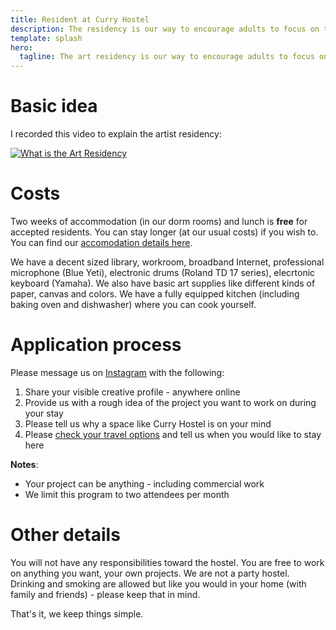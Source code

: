 ```yaml
---
title: Resident at Curry Hostel
description: The residency is our way to encourage adults to focus on their passions, creativity and self-growth. The residency is free for folks with a visible creative profile, with a minimum stay of two weeks.
template: splash
hero:
  tagline: The art residency is our way to encourage adults to focus on their passions, creativity and self-growth. The residency is free for folks with a visible create profile, please check the application process.
---
```


# Basic idea

I recorded this video to explain the artist residency:

[![What is the Art Residency](https://img.youtube.com/vi/6hnvukTSw9c/0.jpg)](https://youtu.be/6hnvukTSw9c)

# Costs

Two weeks of accommodation (in our dorm rooms) and lunch is **free** for accepted residents. You can stay longer (at our usual costs) if you wish to. You can find our [accomodation details here](/about/costs-and-booking/).

We have a decent sized library, workroom, broadband Internet, professional microphone (Blue Yeti), electronic drums (Roland TD 17 series), elecrtonic keyboard (Yamaha).
We also have basic art supplies like different kinds of paper, canvas and colors.
We have a fully equipped kitchen (including baking oven and dishwasher) where you can cook yourself.

# Application process

Please message us on [Instagram](https://www.instagram.com/curryhostel/) with the following:

1. Share your visible creative profile - anywhere online
2. Provide us with a rough idea of the project you want to work on during your stay
3. Please tell us why a space like Curry Hostel is on your mind
4. Please [check your travel options](/about/how-to-reach-curry-hostel) and tell us when you would like to stay here

**Notes**:

- Your project can be anything - including commercial work
- We limit this program to two attendees per month

# Other details

You will not have any responsibilities toward the hostel. You are free to work on anything you want, your own projects. We are not a party hostel. Drinking and smoking are allowed but like you would in your home (with family and friends) - please keep that in mind.

That's it, we keep things simple.

